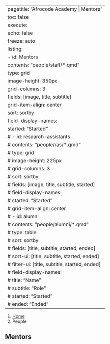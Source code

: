 
---
pagetitle: "Afrocode Academy | Mentors"
toc: false
execute: 
  echo: false
  freeze: auto
listing:
  - id: Mentors
    contents: "people/staff/*.qmd"
    type: grid
    image-height: 350px
    grid-columns: 3
    fields: [image, title, subtitle]
    grid-item-align: center
    sort: sortby
    field-display-names: 
      started: "Started"
  # - id: research-assistants
  #   contents: "people/ras/*.qmd"
  #   type: grid
  #   image-height: 225px
  #   grid-columns: 3
  #   sort: sortby
  #   fields: [image, title, subtitle, started]
  #   field-display-names: 
  #     started: "Started"
  #   grid-item-align: center
  # - id: alumni
  #   contents: "people/alumni/*.qmd"
  #   type: table
  #   sort: sortby
  #   fields: [title, subtitle, started, ended]
  #   sort-ui: [title, subtitle, started, ended]
  #   filter-ui: [title, subtitle, started, ended]
  #   field-display-names: 
  #     title: "Name"
  #     subtitle: "Role"
  #     started: "Started"
  #     ended: "Ended"
---

```{=html}
<nav aria-label="breadcrumb">
  <ol class="breadcrumb">
    <li class="breadcrumb-item"><a href="index.html">Home</a></li>
    <li class="breadcrumb-item active" aria-current="page">People</li>
  </ol>
</nav>
```


## Mentors

:::{#Mentors}
:::

<!-- ## Research Assistants -->

<!-- :::{#research-assistants}
:::

## Alumni

:::{#alumni}
::: -->
